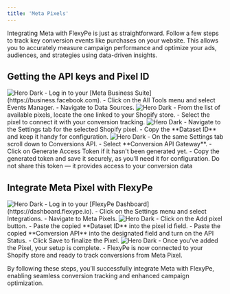 ```yaml
---
title: 'Meta Pixels'
---
```


Integrating Meta with FlexyPe is just as straightforward. Follow a few steps to track key conversion events like purchases on your website. This allows you to accurately measure campaign performance and optimize your ads, audiences, and strategies using data-driven insights.

## Getting the API keys and Pixel ID

<Steps>
  <Step title="Accessing your Meta Business Suite.">
    <img
      className="rounded-lg"
      src="/images/integrations/analytics/mp-1.png"
      alt="Hero Dark"
    />
    - Log in to your [Meta Business Suite](https://business.facebook.com).
    - Click on the All Tools menu and select Events Manager.
    - Navigate to Data Sources.
  </Step>
  <Step title="Select your Shopify Pixel">
    <img
      className="rounded-lg"
      src="/images/integrations/analytics/mp-2.png"
      alt="Hero Dark"
    />
    - From the list of available pixels, locate the one linked to your Shopify store.
    - Select the pixel to connect it with your conversion tracking.
  </Step>
  <Step title="Getting the Pixel ID">
    <img
      className="rounded-lg"
      src="/images/integrations/analytics/mp-3.png"
      alt="Hero Dark"
    />
    - Navigate to the Settings tab for the selected Shopify pixel.
    - Copy the **Dataset ID** and keep it handy for configuration.
  </Step>
  <Step title="Generating and Getting your Conversion API">
     <img
        className="rounded-lg"
        src="/images/integrations/analytics/mp-4.png"
        alt="Hero Dark"
     />
    - On the same Settings tab scroll down to Conversions API.
    - Select **Conversion API Gateway**.
    - Click on Generate Access Token if it hasn't been generated yet.
    - Copy the generated token and save it securely, as you’ll need it for configuration.
    <Warning>Do not share this token — it provides access to your conversion data</Warning>
  </Step>
</Steps>

## Integrate Meta Pixel with FlexyPe

<Steps>
  <Step title="Access Meta Pixels in FlexyPe Dashboard.">
    <img
      className="rounded-lg"
      src="/images/integrations/analytics/mp-5.png"
      alt="Hero Dark"
    />
    - Log in to your [FlexyPe Dashboard](https://dashboard.flexype.io).
    - Click on the Settings menu and select Integrations.
    - Navigate to Meta Pixels.
  </Step>
  <Step title="Configure a new Pixel">
    <img
      className="rounded-lg"
      src="/images/integrations/analytics/mp-6.png"
      alt="Hero Dark"
    />
    - Click on the Add pixel button.
    - Paste the copied **Dataset ID** into the pixel id field.
    - Paste the copied **Conversion API** into the designated field and turn on the API Status.
    - Click Save to finalize the Pixel.
  </Step>
  <Step title="Finish Setup and Start Tracking">
   <img
     className="rounded-lg"
     src="/images/integrations/analytics/mp-7.png"
     alt="Hero Dark"
   />
   - Once you've added the Pixel, your setup is complete.
   - FlexyPe is now connected to your Shopify store and ready to track conversions from Meta Pixel.
  </Step>
</Steps>

By following these steps, you’ll successfully integrate Meta with FlexyPe, enabling seamless conversion tracking and enhanced campaign optimization.
